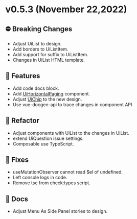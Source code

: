 
<Meta title="Releases/v0.5.x/v0.5.3/Changelog" />

# v0.5.3 (November 22,2022)

## ⛔️ Breaking Changes
* Adjust UiList to design.
 * Add borders to UiListItem.
 * Add support for suffix to UiListItem.
 * Changes in UiList HTML template.

## 🚀 Features
* Add code docs block.
* Add [UiHorizontalPaging](/docs/organisms-horizontalpaging--common) component.
* Adjust [UiChip](/docs/molecules-chip--with-label) to the new design.
* Use vue-docgen-api to trace changes in component API

## 🧹 Refactor
* Adjust components with UiList to the changes in UiList.
* extend UiQuestion issue settings.
* Composable use TypeScript.

## 🐛 Fixes
* useMutationObserver cannot read $el of undefined.
* Left console logs in code.
* Remove tsc from check:types script.

## 📄 Docs
* Adjust Menu As Side Panel stories to design.
